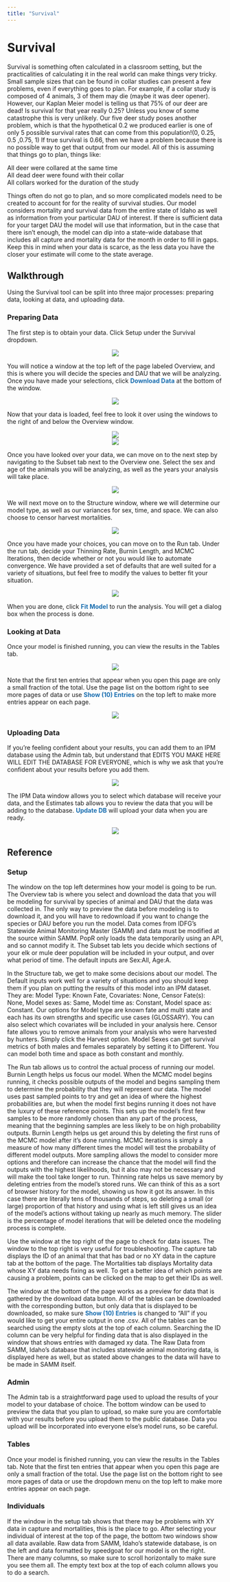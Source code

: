 ```yaml
---
title: "Survival"
---
```


# Survival {#surv}

Survival is something often calculated in a classroom setting, but the practicalities of calculating it in the real world can make things very tricky. Small sample sizes that can be found in collar studies can present a few problems, even if everything goes to plan. For example, if a collar study is composed of 4 animals, 3 of them may die (maybe it was deer opener). However, our Kaplan Meier model is telling us that 75% of our deer are dead! Is survival for that year really 0.25? Unless you know of some catastrophe this is very unlikely. Our five deer study poses another problem, which is that the hypothetical 0.2 we produced earlier is one of only 5 possible survival rates that can come from this population!(0, 0.25, 0.5 ,0.75, 1) If true survival is 0.66, then we have a problem because there is no possible way to get that output from our model. All of this is assuming that things go to plan, things like:\

All deer were collared at the same time\
All dead deer were found with their collar\
All collars worked for the duration of the study\

Things often do not go to plan, and so more complicated models need to be created to account for for the reality of survival studies. Our model considers mortality and survival data from the entire state of Idaho as well as information from your particular DAU of interest. If there is sufficient data for your target DAU the model will use that information, but in the case that there isn't enough, the model can dip into a state-wide database that includes all capture and mortality data for the month in order to fill in gaps. Keep this in mind when your data is scarce, as the less data you have the closer your estimate will come to the state average.

## Walkthrough {#surv-walk}

Using the Survival tool can be split into three major processes: preparing data, looking at data, and uploading data. 

### Preparing Data {#surv-prep}

The first step is to obtain your data. Click Setup under the Survival dropdown. 

<center>![](./www/surv_walk1.png)</center>

You will notice a window at the top left of the page labeled Overview, and this is where you will decide the species and DAU that we will be analyzing. Once you have made your selections, click [<b>Download Data</b>]{style="color: #196eb0;"} at the bottom of the window. 

<center>![](./www/surv_walk2.png)</center>

Now that your data is loaded, feel free to look it over using the windows to the right of and below the Overview window. 

<center>![](./www/surv_walk3.png)</center>
<center>![](./www/surv_walk4.png)</center>

Once you have looked over your data, we can move on to the next step by navigating to the Subset tab next to the Overview one. Select the sex and age of the animals you will be analyzing, as well as the years your analysis will take place. 

<center>![](./www/surv_walk5.png)</center>

We will next move on to the Structure window, where we will determine our model type, as well as our variances for sex, time, and space. We can also choose to censor harvest mortalities. 

<center>![](./www/surv_walk6.png)</center>

Once you have made your choices, you can move on to the Run tab. Under the run tab, decide your Thinning Rate, Burnin Length, and MCMC Iterations, then decide whether or not you would like to automate convergence. We have provided a set of defaults that are well suited for a variety of situations, but feel free to modify the values to better fit your situation.

<center>![](./www/surv_walk7.png)</center>

When you are done, click [<b>Fit Model</b>]{style="color: #196eb0;"} to run the analysis. You will get a dialog box when the process is done.

### Looking at Data {#surv-look}

Once your model is finished running, you can view the results in the Tables tab. 

<center>![](./www/surv_walk8.png)</center>

Note that the first ten entries that appear when you open this page are only a small fraction of the total. Use the page list on the bottom right to see more pages of data or use [<b>Show (10) Entries</b>]{style="color: #196eb0;"} on the top left to make more entries appear on each page.

<center>![](./www/surv_walk9.png)</center>

### Uploading Data {#surv-upload}

If you’re feeling confident about your results, you can add them to an IPM database using the Admin tab, but understand that EDITS YOU MAKE HERE WILL EDIT THE DATABASE FOR EVERYONE, which is why we ask that you’re confident about your results before you add them. 

<center>![](./www/surv_walk10.png)</center>

The IPM Data window allows you to select which database will receive your data, and the Estimates tab allows you to review the data that you will be adding to the database. [<b>Update DB</b>]{style="color: #196eb0;"} will upload your data when you are ready.

<center>![](./www/surv_walk11.png)</center>

## Reference {#surv-ref}

### Setup {#surv-setup}

  The window on the top left determines how your model is going to be run. The Overview tab is where you select and download the data that you will be modeling for survival by species of animal and DAU that the data was collected in. The only way to preview the data before modeling is to download it, and you will have to redownload if you want to change the species or DAU before you run the model. Data comes from IDFG’s Statewide Animal Monitoring Master (SAMM) and data must be modified at the source within SAMM. PopR only loads the data temporarily using an API, and so cannot modify it. The Subset tab lets you decide which sections of your elk or mule deer population will be included in your output, and over what period of time. The default inputs are Sex:All, Age:A.

  In the Structure tab, we get to make some decisions about our model. The Default inputs work well for a variety of situations and you should keep them if you plan on putting the results of this model into an IPM dataset. They are: Model Type: Known Fate, Covariates: None, Censor Fate(s): None, Model sexes as: Same, Model time as: Constant, Model space as: Constant. Our options for Model type are known fate and multi state and each has its own strengths and specific use cases (GLOSSARY). You can also select which covariates will be included in your analysis here. Censor fate allows you to remove animals from your analysis who were harvested by hunters. Simply click the Harvest option. Model Sexes can get survival metrics of both males and females separately by setting it to Different. You can model both time and space as both constant and monthly. 
  
  The Run tab allows us to control the actual process of running our model. Burnin Length helps us focus our model. When the MCMC model begins running, it checks possible outputs of the model and begins sampling them to determine the probability that they will represent our data. The model uses past sampled points to try and get an idea of where the highest probabilities are, but when the model first begins running it does not have the luxury of these reference points. This sets up the model’s first few samples to be more randomly chosen than any part of the process, meaning that the beginning samples are less likely to be on high probability outputs. Burnin Length helps us get around this by deleting the first runs of the MCMC model after it’s done running. MCMC iterations is simply a measure of how many different times the model will test the probability of different model outputs. More sampling allows the model to consider more options and therefore can increase the chance that the model will find the outputs with the highest likelihoods, but it also may not be necessary and will make the tool take longer to run. Thinning rate helps us save memory by deleting entries from the model’s stored runs. We can think of this as a sort of browser history for the model, showing us how it got its answer. In this case there are literally tens of thousands of steps, so deleting a small (or large) proportion of that history and using what is left still gives us an idea of the model’s actions without taking up nearly as much memory. The slider is the percentage of model iterations that will be deleted once the modeling process is complete.
  
  Use the window at the top right of the page to check for data issues. The window to the top right is very useful for troubleshooting. The capture tab displays the ID of an animal that that has bad or no XY data in the capture tab at the bottom of the page. The Mortalities tab displays Mortality data whose XY data needs fixing as well. To get a better idea of which points are causing a problem, points can be clicked on the map to get their IDs as well.
  
  The window at the bottom of the page works as a preview for data that is gathered by the download data button. All of the tables can be downloaded with the corresponding button, but only data that is displayed to be downloaded, so make sure [<b>Show (10) Entries</b>]{style="color: #196eb0;"} is changed to “All” if you would like to get your entire output in one .csv. All of the tables can be searched using the empty slots at the top of each column. Searching the ID column can be very helpful for finding data that is also displayed in the window that shows entries with damaged xy data. The Raw Data from SAMM, Idaho's database that includes statewide animal monitoring data, is displayed here as well, but as stated above changes to the data will have to be made in SAMM itself.

### Admin {#surv-admin}

The Admin tab is a straightforward page used to upload the results of your model to your database of choice. The bottom window can be used to preview the data that you plan to upload, so make sure you are comfortable with your results before you upload them to the public database. Data you upload will be incorporated into everyone else’s model runs, so be careful.

### Tables {#surv-tables}

Once your model is finished running, you can view the results in the Tables tab. Note that the first ten entries that appear when you open this page are only a small fraction of the total. Use the page list on the bottom right to see more pages of data or use the dropdown menu on the top left to make more entries appear on each page.

### Individuals {#surv-indiv}

If the window in the setup tab shows that there may be problems with XY data in capture and mortalities, this is the place to go. After selecting your individual of interest at the top of the page, the bottom two windows show all data available. Raw data from SAMM, Idaho's statewide database, is on the left and data formatted by speedgoat for our model is on the right. There are many columns, so make sure to scroll horizontally to make sure you see them all. The empty text box at the top of each column allows you to do a search.